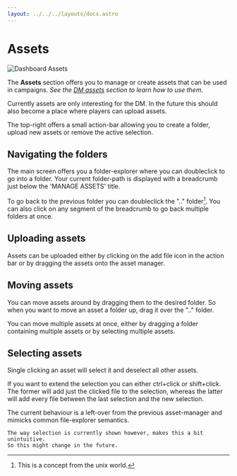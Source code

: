 ```yaml
---
layout: ../../../layouts/docs.astro
---
```




# Assets

<Image src={DashboardAssets} alt="Dashboard Assets" />

The **Assets** section offers you to manage or create assets that can be used in campaigns.
_See the [DM assets](/docs/dm/assets/) section to learn how to use them_.

<Info>
    Currently assets are only interesting for the DM. In the future this should also become a place where players can
    upload assets.
</Info>

The top-right offers a small action-bar allowing you to create a folder, upload new assets or remove the active selection.

## Navigating the folders

The main screen offers you a folder-explorer where you can doubleclick to go into a folder.
Your current folder-path is displayed with a breadcrumb just below the 'MANAGE ASSETS' title.

To go back to the previous folder you can doubleclick the ".." folder[^1].
You can also click on any segment of the breadcrumb to go back multiple folders at once.

## Uploading assets

Assets can be uploaded either by clicking on the add file icon in the action bar or by dragging the assets onto the asset manager.

## Moving assets

You can move assets around by dragging them to the desired folder.
So when you want to move an asset a folder up, drag it over the ".." folder.

You can move multiple assets at once, either by dragging a folder containing multiple assets or by selecting multiple assets.

## Selecting assets

Single clicking an asset will select it and deselect all other assets.

If you want to extend the selection you can either ctrl+click or shift+click.
The former will add just the clicked file to the selection,
whereas the latter will add every file between the last selection and the new selection.

<Info>
    The current behaviour is a left-over from the previous asset-manager and mimicks common file-explorer semantics.

    The way selection is currently shown however, makes this a bit unintuitive.
    So this might change in the future.

</Info>

[^1]: This is a concept from the unix world.
